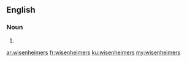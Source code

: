 ==English==

===Noun===
{{head|en}}

# {{plural of|wisenheimer}}

[[ar:wisenheimers]]
[[fr:wisenheimers]]
[[ku:wisenheimers]]
[[my:wisenheimers]]